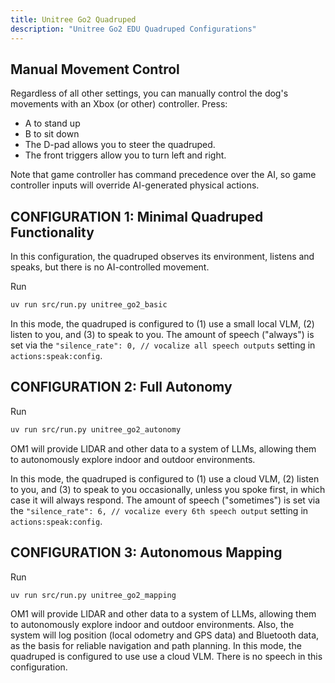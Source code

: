 ```yaml
---
title: Unitree Go2 Quadruped
description: "Unitree Go2 EDU Quadruped Configurations"
---
```


## Manual Movement Control 

Regardless of all other settings, you can manually control the dog's movements with an Xbox (or other) controller. Press:

* A to stand up
* B to sit down
* The D-pad allows you to steer the quadruped.
* The front triggers allow you to turn left and right. 

Note that game controller has command precedence over the AI, so game controller inputs will override AI-generated physical actions.

## CONFIGURATION 1: Minimal Quadruped Functionality

In this configuration, the quadruped observes its environment, listens and speaks, but there is no AI-controlled movement.

Run
```bash
uv run src/run.py unitree_go2_basic
```

In this mode, the quadruped is configured to (1) use a small local VLM, (2) listen to you, and (3) to speak to you. The amount of speech ("always") is set via the `"silence_rate": 0, // vocalize all speech outputs` setting in `actions:speak:config`.  

## CONFIGURATION 2: Full Autonomy

Run
```bash
uv run src/run.py unitree_go2_autonomy
```

OM1 will provide LIDAR and other data to a system of LLMs, allowing them to autonomously explore indoor and outdoor environments. 

In this mode, the quadruped is configured to (1) use a cloud VLM, (2) listen to you, and (3) to speak to you occasionally, unless you spoke first, in which case it will always respond. The amount of speech ("sometimes") is set via the `"silence_rate": 6, // vocalize every 6th speech output` setting in `actions:speak:config`.  

## CONFIGURATION 3: Autonomous Mapping

Run
```bash
uv run src/run.py unitree_go2_mapping
```

OM1 will provide LIDAR and other data to a system of LLMs, allowing them to autonomously explore indoor and outdoor environments. Also, the system will log position (local odometry and GPS data) and Bluetooth data, as the basis for reliable navigation and path planning. In this mode, the quadruped is configured to use use a cloud VLM. There is no speech in this configuration.  